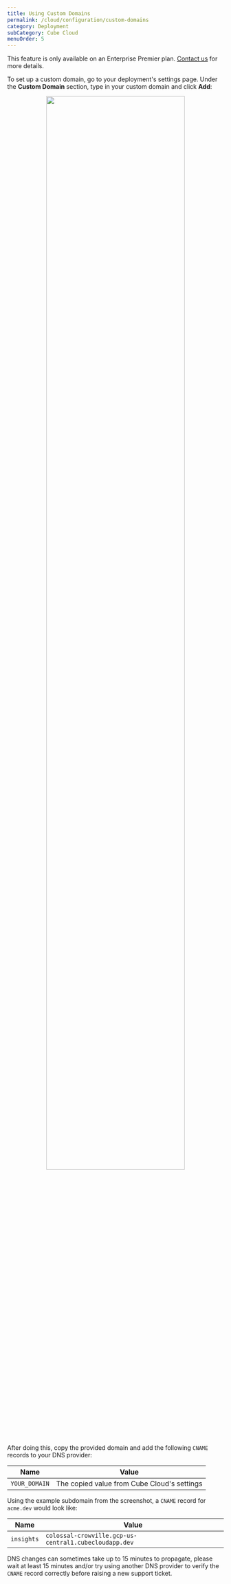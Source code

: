 ```yaml
---
title: Using Custom Domains
permalink: /cloud/configuration/custom-domains
category: Deployment
subCategory: Cube Cloud
menuOrder: 5
---
```


<InfoBox>

This feature is only available on an Enterprise Premier plan. [Contact us][cube-contact]
for more details.

</InfoBox>

To set up a custom domain, go to your deployment's settings page. Under the
**Custom Domain** section, type in your custom domain and click **Add**:

<div style="text-align: center">
  <img
    src="https://ucarecdn.com/b896d232-1414-41f3-a753-eacec2355928/"
    style="border: none"
    width="80%"
  />
</div>

After doing this, copy the provided domain and add the following `CNAME` records
to your DNS provider:

| Name          | Value                                       |
| ------------- | ------------------------------------------- |
| `YOUR_DOMAIN` | The copied value from Cube Cloud's settings |

Using the example subdomain from the screenshot, a `CNAME` record for `acme.dev`
would look like:

| Name       | Value                                                 |
| ---------- | ----------------------------------------------------- |
| `insights` | `colossal-crowville.gcp-us-central1.cubecloudapp.dev` |

DNS changes can sometimes take up to 15 minutes to propagate, please wait at
least 15 minutes and/or try using another DNS provider to verify the `CNAME`
record correctly before raising a new support ticket.

[cube-contact]: https://cube.dev/contact
